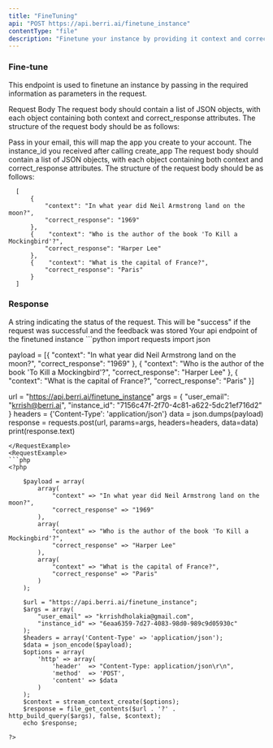 ```yaml
---
title: "FineTuning"
api: "POST https://api.berri.ai/finetune_instance"
contentType: "file"
description: "Finetune your instance by providing it context and correct answer"
---
```


### Fine-tune

This endpoint is used to finetune an instance by passing
in the required information as parameters in the request.

Request Body
The request body should contain a list of JSON objects, with each object containing both context and correct_response attributes. The structure of the request body should be as follows:

<ParamField body="user_email" type="string">
  Pass in your email, this will map the app you create to your account.
</ParamField>

<ParamField body="instance_id" type="string">
  The instance_id you received after calling create_app
</ParamField>

<ParamField body="data" type="string" default="[]" required>
  The request body should contain a list of JSON objects, with each object containing both context 
  and correct_response attributes. The structure of the request body should be as follows:

```
  [
      {
          "context": "In what year did Neil Armstrong land on the moon?",
          "correct_response": "1969"
      },
      {    "context": "Who is the author of the book 'To Kill a Mockingbird'?",
          "correct_response": "Harper Lee"
      },
      {    "context": "What is the capital of France?",
          "correct_response": "Paris"
      }
  ]
```

</ParamField>

### Response

<ResponseField name="status" type="string">
  A string indicating the status of the request. This will be "success" if the
  request was successful and the feedback was stored
</ResponseField>

<ResponseField name="api_endpoint" type="string">
  Your api endpoint of the finetuned instance
</ResponseField>

<RequestExample>
```python
import requests
import json

payload = [{
"context": "In what year did Neil Armstrong land on the moon?",
"correct_response": "1969"
}, {
"context": "Who is the author of the book 'To Kill a Mockingbird'?",
"correct_response": "Harper Lee"
}, {
"context": "What is the capital of France?",
"correct_response": "Paris"
}]

url = "https://api.berri.ai/finetune_instance"
args = {
"user_email": "krrish@berri.ai",
"instance_id": "7156c47f-2f70-4c81-a622-5dc21ef716d2"
}
headers = {'Content-Type': 'application/json'}
data = json.dumps(payload)
response = requests.post(url, params=args, headers=headers, data=data)
print(response.text)

````
</RequestExample>
<RequestExample>
```php
<?php

    $payload = array(
        array(
            "context" => "In what year did Neil Armstrong land on the moon?",
            "correct_response" => "1969"
        ),
        array(
            "context" => "Who is the author of the book 'To Kill a Mockingbird'?",
            "correct_response" => "Harper Lee"
        ),
        array(
            "context" => "What is the capital of France?",
            "correct_response" => "Paris"
        )
    );

    $url = "https://api.berri.ai/finetune_instance";
    $args = array(
        "user_email" => "krrishdholakia@gmail.com",
        "instance_id" => "6eaa6359-7d27-4083-98d0-989c9d05930c"
    );
    $headers = array('Content-Type' => 'application/json');
    $data = json_encode($payload);
    $options = array(
        'http' => array(
            'header'  => "Content-Type: application/json\r\n",
            'method'  => 'POST',
            'content' => $data
        )
    );
    $context = stream_context_create($options);
    $response = file_get_contents($url . '?' . http_build_query($args), false, $context);
    echo $response;

?>
````

</RequestExample>
